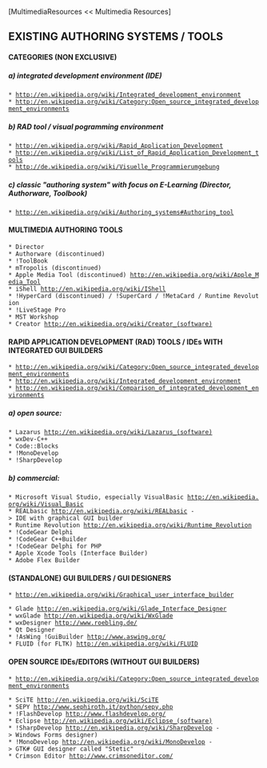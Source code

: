[MultimediaResources << Multimedia Resources]

==EXISTING AUTHORING SYSTEMS / TOOLS==

====CATEGORIES (NON EXCLUSIVE)====

=====a) integrated development environment (IDE)=====
 * http://en.wikipedia.org/wiki/Integrated_development_environment
 * http://en.wikipedia.org/wiki/Category:Open_source_integrated_development_environments
=====b) RAD tool / visual pogramming environment=====
 * http://en.wikipedia.org/wiki/Rapid_Application_Development
 * http://en.wikipedia.org/wiki/List_of_Rapid_Application_Development_tools
 * http://de.wikipedia.org/wiki/Visuelle_Programmierumgebung
=====c) classic "authoring system" with focus on E-Learning (Director, Authorware, Toolbook)=====
 * http://en.wikipedia.org/wiki/Authoring_systems#Authoring_tool

====MULTIMEDIA AUTHORING TOOLS====
 * Director
 * Authorware (discontinued)
 * !ToolBook
 * mTropolis (discontinued)
 * Apple Media Tool (discontinued) http://en.wikipedia.org/wiki/Apple_Media_Tool
 * iShell http://en.wikipedia.org/wiki/IShell
 * !HyperCard (discontinued) / !SuperCard / !MetaCard / Runtime Revolution
 * !LiveStage Pro
 * MST Workshop
 * Creator http://en.wikipedia.org/wiki/Creator_(software)


====RAPID APPLICATION DEVELOPMENT (RAD) TOOLS / IDEs WITH INTEGRATED GUI BUILDERS====
 * http://en.wikipedia.org/wiki/Category:Open_source_integrated_development_environments
 * http://en.wikipedia.org/wiki/Integrated_development_environment
 * http://en.wikipedia.org/wiki/Comparison_of_integrated_development_environments
=====a) open source:=====
 * Lazarus http://en.wikipedia.org/wiki/Lazarus_(software)
 * wxDev-C++
 * Code::Blocks
 * !MonoDevelop
 * !SharpDevelop
=====b) commercial:=====
 * Microsoft Visual Studio, especially VisualBasic http://en.wikipedia.org/wiki/Visual_Basic
 * REALbasic [[http://en.wikipedia.org/wiki/REALbasic]] -> IDE with graphical GUI builder
 * Runtime Revolution http://en.wikipedia.org/wiki/Runtime_Revolution
 * !CodeGear Delphi
 * !CodeGear C++Builder
 * !CodeGear Delphi for PHP
 * Apple Xcode Tools (Interface Builder)
 * Adobe Flex Builder


====(STANDALONE) GUI BUILDERS / GUI DESIGNERS====
 * http://en.wikipedia.org/wiki/Graphical_user_interface_builder

 * Glade http://en.wikipedia.org/wiki/Glade_Interface_Designer
 * wxGlade [[http://en.wikipedia.org/wiki/WxGlade]]
 * wxDesigner [[http://www.roebling.de/]]
 * Qt Designer
 * !AsWing !GuiBuilder [[http://www.aswing.org/]]
 * FLUID (for FLTK) [[http://en.wikipedia.org/wiki/FLUID]]


====OPEN SOURCE IDEs/EDITORS (WITHOUT GUI BUILDERS)====
 * [[http://en.wikipedia.org/wiki/Category:Open_source_integrated_development_environments]]

 * SciTE [[http://en.wikipedia.org/wiki/SciTE]]
 * SEPY [[http://www.sephiroth.it/python/sepy.php]]
 * !FlashDevelop [[http://www.flashdevelop.org/]]
 * Eclipse [[http://en.wikipedia.org/wiki/Eclipse_(software)]]
 * !SharpDevelop [[http://en.wikipedia.org/wiki/SharpDevelop]] -> Windows Forms designer)
 * !MonoDevelop [[http://en.wikipedia.org/wiki/MonoDevelop]] -> GTK# GUI designer called "Stetic"
 * Crimson Editor [[http://www.crimsoneditor.com/]]